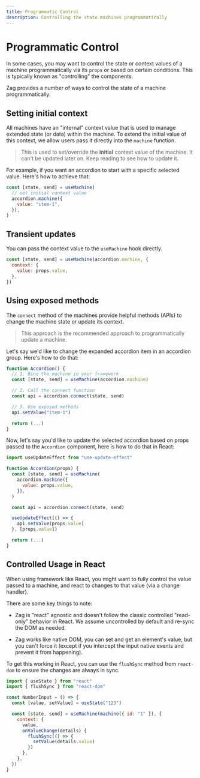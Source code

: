 ```yaml
---
title: Programmatic Control
description: Controlling the state machines programmatically
---
```


# Programmatic Control

In some cases, you may want to control the state or context values of a machine
programmatically via its `props` or based on certain conditions. This is
typically known as "controlling" the components.

Zag provides a number of ways to control the state of a machine
programmatically.

## Setting initial context

All machines have an "internal" context value that is used to manage extended
state (or data) within the machine. To extend the initial value of this context,
we allow users pass it directly into the `machine` function.

> This is used to set/override the **initial** context value of the machine. It
> can't be updated later on. Keep reading to see how to update it.

For example, if you want an accordion to start with a specific selected value.
Here's how to achieve that:

```jsx
const [state, send] = useMachine(
  // set initial context value
  accordion.machine({
    value: "item-1",
  }),
)
```

## Transient updates

You can pass the context value to the `useMachine` hook directly.

```jsx
const [state, send] = useMachine(accordion.machine, {
  context: {
    value: props.value,
  },
})
```

## Using exposed methods

The `connect` method of the machines provide helpful methods (APIs) to change
the machine state or update its context.

> This approach is the recommended approach to programmatically update a
> machine.

Let's say we'd like to change the expanded accordion item in an accordion group.
Here's how to do that:

```jsx
function Accordion() {
  // 1. Bind the machine in your framework
  const [state, send] = useMachine(accordion.machine)

  // 2. Call the connect function
  const api = accordion.connect(state, send)

  // 3. Use exposed methods
  api.setValue("item-1")

  return (...)
}
```

Now, let's say you'd like to update the selected accordion based on props passed
to the `Accordion` component, here is how to do that in React:

```jsx
import useUpdateEffect from "use-update-effect"

function Accordion(props) {
  const [state, send] = useMachine(
    accordion.machine({
      value: props.value,
    }),
  )

  const api = accordion.connect(state, send)

  useUpdateEffect(() => {
    api.setValue(props.value)
  }, [props.value])

  return (...)
}
```

## Controlled Usage in React

When using framework like React, you might want to fully control the value
passed to a machine, and react to changes to that value (via a change handler).

There are some key things to note:

- Zag is "react" agnostic and doesn't follow the classic controlled "read-only"
  behavior in React. We assume uncontrolled by default and re-sync the DOM as
  needed.

- Zag works like native DOM, you can set and get an element's value, but you
  can't force it (except if you intercept the input native events and prevent it
  from happening).

To get this working in React, you can use the `flushSync` method from
`react-dom` to ensure the changes are always in sync.

```jsx {2,11-13}
import { useState } from "react"
import { flushSync } from "react-dom"

const NumberInput = () => {
  const [value, setValue] = useState("123")

  const [state, send] = useMachine(machine({ id: "1" }), {
    context: {
      value,
      onValueChange(details) {
        flushSync(() => {
          setValue(details.value)
        })
      },
    },
  })
}
```
